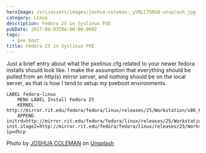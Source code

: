 ```yaml
---
heroImage: /src/assets/images/joshua-coleman-_yVRLC75Ma8-unsplash.jpg
category: Linux
description: Fedora 25 in Syslinux PXE
pubDate: 2017-08-03T04:00:00.000Z
tags:
  - pxe boot
title: Fedora 25 in Syslinux PXE
---
```


Just a brief entry about what the pxelinux.cfg related to your newer fedora installs should look like. I make the assumption that everything should be pulled from an http(s) mirror server, and nothing should be on the local server, as that is how I tend to setup my pxeboot environments.

```
LABEL fedora-linux
    MENU LABEL Install Fedora 25
    KERNEL http://mirror.rit.edu/fedora/fedora/linux/releases/25/Workstation/x86_64/os/images/pxeboot/vmlinuz
    APPEND initrd=http://mirror.rit.edu/fedora/fedora/linux/releases/25/Workstation/x86_64/os/images/pxeboot/initrd.img inst.stage2=http://mirror.rit.edu/fedora/fedora/linux/releases/25/Workstation/x86_64/os ip=dhcp
```

Photo by [JOSHUA COLEMAN](https://unsplash.com/@joshstyle?utm_content=creditCopyText&utm_medium=referral&utm_source=unsplash) on [Unsplash](https://unsplash.com/photos/assorted-fedora-hat-lot-_yVRLC75Ma8?utm_content=creditCopyText&utm_medium=referral&utm_source=unsplash)

